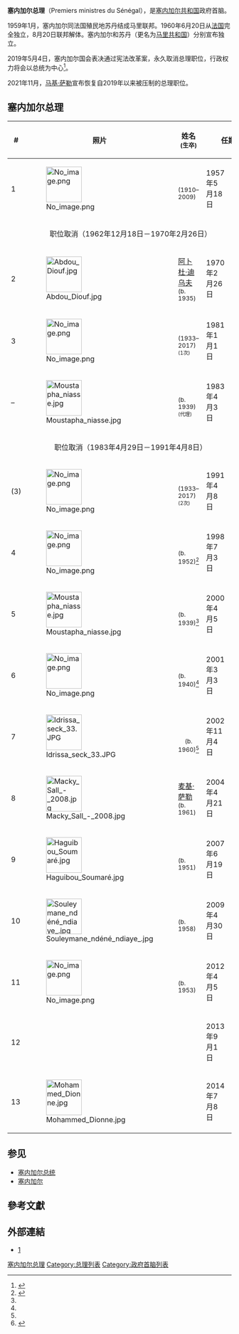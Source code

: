 '''塞内加尔总理'''（Premiers ministres du Sénégal），是[[塞内加尔共和国|塞内加尔共和国]]政府首脑。

1959年1月，塞内加尔同法国殖民地苏丹结成马里联邦。1960年6月20日从[[法国|法国]]完全独立，8月20日联邦解体。塞内加尔和苏丹（更名为[[马里共和国|马里共和国]]）分别宣布独立。


2019年5月4日，塞内加尔国会表决通过宪法改革案，永久取消总理职位，行政权力将会以总统为中心<ref>{{Cite web|title=塞内加尔决定永久取消总理职位-新华网|url=http://www.xinhuanet.com/world/2019-05/05/c_1124451797.htm|work=www.xinhuanet.com|accessdate=2019-05-05|archive-date=2021-02-08|archive-url=https://web.archive.org/web/20210208180600/http://www.xinhuanet.com/world/2019-05/05/c_1124451797.htm|dead-url=no}}</ref>。

2021年11月，[[马基·萨勒|马基·萨勒]]宣布恢复自2019年以来被压制的总理职位。
{{Infobox Political post
|post            = 總理
|body            = 塞內加爾共和國
|insignia        = Coat of arms of Senegal.svg
|insigniasize    = 125px
|insigniacaption = [[塞內加爾國徽|塞內加爾國徽]]
|nativename      = 
|image           =
|imagesize       =
|incumbent       =
|incumbentsince  = 
|style           = 
|residence       = 
|appointer       = [[麦基·萨勒|麦基·萨勒]],<br />{{small|由[[塞內加爾總統|塞內加爾總統]]任命之}}
|termlength      = 
|formation       = 1960年5月18日
|abolished       = 2019年5月14日
|succession      = 
|inaugural       = 马马杜·迪亚（Mamadou Dia）
|last            = 穆罕默德·迪昂（Mohammed Dionne）
|deputy          = 
|salary          = 
|website         = 
}}

==塞内加尔总理==
{| class="wikitable" style="text-align:center"
|--
! #
! 照片
! width=180|姓名<br><small>(生卒) 
! colspan=2|任期
! 政党
|- bgcolor=#FFE0E0
| 1
| [[File:No_image.png|80px]] || {{tsl|en|Mamadou Dia|马马杜·迪亚}}<br><small>(1910–2009) || 1957年5月18日||1962年12月18日|| [[塞内加尔进步联盟|塞内加尔社会党]]
|- 
| colspan="6" align=center| 职位取消（1962年12月18日－1970年2月26日）
|- bgcolor=#FFE0E0
| 2
| [[File:Abdou_Diouf.jpg|80px]] || [[阿卜杜·迪乌夫|阿卜杜·迪乌夫]]<br><small>(b. 1935) || 1970年2月26日||1980年12月31日 || [[塞内加尔进步联盟|塞内加尔社会党]]<br><small>(1976年之前)</small>
----[[塞内加尔社会党|塞内加尔社会党]]<br><small>(1976年之后)</small>
|- bgcolor=#FFE0E0
|  3
| [[File:No_image.png|80px]] || {{tsl|en|Habib Thiam|哈比卜·锡亚姆}}<br><small>(1933–2017)<br><small>(1次) || 1981年1月1日||1983年4月3日|| [[塞内加尔社会党|塞内加尔社会党]]
|- bgcolor=#FFE0E0
|–
| [[File:Moustapha_niasse.jpg|80px]] || {{tsl|en|Moustapha Niasse|穆斯塔法·尼亚斯}}<br><small>(b. 1939)<br><small>(代理) || 1983年4月3日||1983年4月29日|| [[塞内加尔社会党|塞内加尔社会党]]
|--
| colspan="6" align=center| 职位取消（1983年4月29日－1991年4月8日）
|- bgcolor=#FFE0E0
|  (3)
| [[File:No_image.png|80px]] || {{tsl|en|Habib Thiam|哈比卜·锡亚姆}}<br><small>(1933–2017)<br><small>(2次) || 1991年4月8日||1998年7月3日 || [[塞内加尔社会党|塞内加尔社会党]]
|- bgcolor=#FFE0E0
|  4
| [[File:No_image.png|80px]] || {{tsl|en|Mamadou Lamine Loum|马马杜·拉明·卢姆}}<br><small>(b. 1952)<ref name="afriqueexpress">{{cite web|url=http://www.afrique-express.com/archive/OUEST/senegal/senegalgvts/senegalgvthome.htm |title=Les gouvernements successifs au SENEGAL |work=Afrique Express |language=fr |accessdate=2011-06-29 |deadurl=yes |archiveurl=https://web.archive.org/web/20110909042422/http://www.afrique-express.com/archive/OUEST/senegal/senegalgvts/senegalgvthome.htm |archivedate=2011-09-09 }}</ref> || 1998年7月3日||2000年4月5日|| [[塞内加尔社会党|塞内加尔社会党]]
|- bgcolor=#DDFFDD
| 5
| [[File:Moustapha_niasse.jpg|80px]] || {{tsl|en|Moustapha Niasse|穆斯塔法·尼亚斯}}<br><small>(b. 1939)<ref name="afriqueexpress" /> || 2000年4月5日||2001年3月3日 || [[进步势力同盟|进步势力同盟]]
|- bgcolor=#DDEEFF
|  6
| [[File:No_image.png|80px]] || {{tsl|en|Mame Madior Boye|马姆·马迪奥尔·博耶}}<br><small>(b. 1940)<ref name="afriqueexpress" /> ||2001年3月3日||2002年11月4日 || [[塞内加尔民主党|塞内加尔民主党]]
|- bgcolor=#DDEEFF
| 7
| [[File:Idrissa_seck_33.JPG|80px]] || {{tsl|en|Idrissa Seck|伊德里萨·塞克}}<br><small><center>(b. 1960)<ref name="afriqueexpress" /> || 2002年11月4日||2004年4月21日|| [[塞内加尔民主党|塞内加尔民主党]]
|- bgcolor=#DDEEFF
| 8
| [[File:Macky_Sall_-_2008.jpg|80px]] || [[麦基·萨勒|麦基·萨勒]]<br><small>(b. 1961) || 2004年4月21日||2007年6月19日 || [[塞内加尔民主党|塞内加尔民主党]]
|-
| 9
| [[File:Haguibou_Soumaré.jpg|80px]] || {{tsl|en|Cheikh Hadjibou Soumaré|谢赫·哈吉布·苏马雷}}<br><small>(b. 1951) || 2007年6月19日||2009年4月30日 || [[无党派|无党派]]
|- bgcolor=#DDEEFF
| 10
| [[File:Souleymane_ndéné_ndiaye_.jpg|80px]] || {{tsl|en|Souleymane Ndéné Ndiaye|苏莱曼·恩德内·恩迪亚耶}}<br><small>(b. 1958) || 2009年4月30日||2012年4月5日|| [[塞内加尔民主党|塞内加尔民主党]]
|-
| 11
| [[File:No_image.png|80px]] || {{tsl|en|Abdoul Mbaye|阿布杜·姆巴耶}}<br><small>(b. 1953) ||2012年4月5日|| 2013年9月1日|| [[无党派|无党派]]
|- bgcolor=#C07224
| 12
|  || {{le|阿米纳塔·杜尔|Aminata Touré}} || 2013年9月1日 || 2014年7月8日<ref>{{Cite news |url=http://www.chinanews.com/gj/2014/07-05/6353874.shtml |title=塞内加尔总统解除总理职务 或因地方选举失利 |publisher=中新網 |date=2014-07-05 |accessdate=2014-07-05 |archive-date=2019-06-12 |archive-url=https://web.archive.org/web/20190612121736/http://www.chinanews.com/gj/2014/07-05/6353874.shtml |dead-url=no }}</ref> || APR
|-
| 13
| [[File:Mohammed_Dionne.jpg|80px]] || {{le|穆罕默德·迪奥纳|Mohammed Dionne}} || 2014年7月8日 || ''2019年5月14日'' || [[无党派|无党派]]
|}

== 参见 ==
* [[塞内加尔总统|塞内加尔总统]]
* [[塞内加尔|塞内加尔]]

== 參考文獻 ==
{{Reflist}}

== 外部連結 ==
*[http://www.worldstatesmen.org/Senegal.html] {{WebCite|url=https://www.webcitation.org/65PLh4OW9?url=http://www.worldstatesmen.org/Senegal.html |date=20120212231627 |dateformat=iso }}

{{非洲政府首脑}}

[[Category:塞内加尔总理|]]
[[Category:总理列表|Category:总理列表]]
[[Category:政府首脑列表|Category:政府首脑列表]]